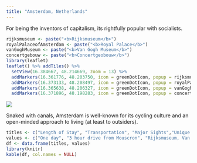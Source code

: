 ```yaml
---
title: "Amsterdam, Netherlands"
---
```


For being the inventors of capitalism, its rightfully popular with socialists.

```r
rijksmuseum <- paste("<b>Rijksmuseum</b>")
royalPalaceofAmsterdam <- paste("<b>Royal Palace</b>")
vanGoghMuseum <- paste("<b>Van Gogh Museum</b>")
concertgebouw <- paste("<b>Concertgeobouw</b>")
library(leaflet)
leaflet() %>% addTiles() %>%
  setView(16.384667, 48.214669, zoom = 13) %>%
  addMarkers(16.361776, 48.203750, icon = greenDotIcon, popup = rijksmuseum) %>% # Rijksmuseum
  addMarkers(16.373133, 48.208497, icon = greenDotIcon, popup = royalPalaceofAmsterdam) %>% # Royal Palace of Amsterdam
  addMarkers(16.365638, 48.206327, icon = greenDotIcon, popup = vanGoghMuseum) %>% # Van Gogh Museum
  addMarkers(16.371896, 48.198283, icon = greenDotIcon, popup = concertgebouw) # Concertgebouw
```

![](./images/Amsterdam/amsterdam6.png)

Snaked with canals, Amsterdam is well-known for its cycling culture and an open-minded approach to living (at least to outsiders).

```r
titles <- c("Length of Stay", "Transportation", "Major Sights","Unique Foods", "Restaurant Recommendations")
values <- c("One day", "3 hour drive from Mouscron", "Rijksmuseum, Van Gogh Museum", "Stroopwaffle, Bitterballen", "")
df <- data.frame(titles, values)
library(knitr)
kable(df, col.names = NULL)
```